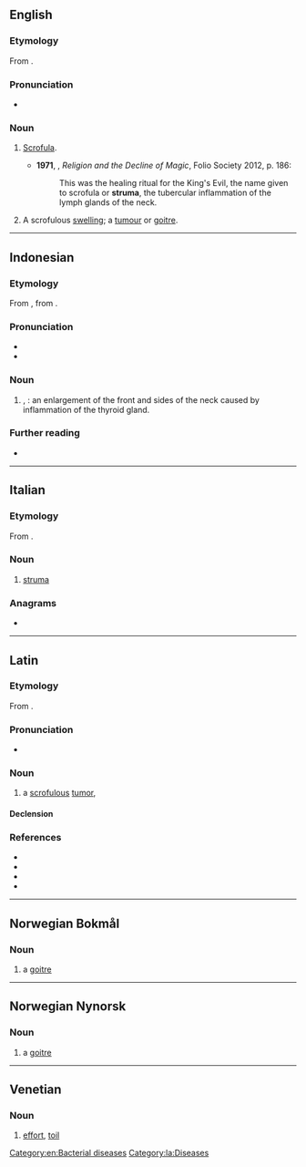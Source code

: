 {{also|Struma}}
==English==

===Etymology===
From {{etyl|la|en}} {{m|la|struma|strūma}}.

===Pronunciation===
* {{a|UK}} {{IPA|en|/ˈstɹuːmə/}}

===Noun===
{{en-noun|~|s|strumae}}

# {{lb|en|pathology}} [[scrofula|Scrofula]].
#* '''1971''', {{w|Keith Thomas (historian)|Keith Thomas}}, ''Religion and the Decline of Magic'', Folio Society 2012, p. 186:
#*: This was the healing ritual for the King's Evil, the name given to scrofula or '''struma''', the tubercular inflammation of the lymph glands of the neck.
# {{lb|en|pathology}} A scrofulous [[swelling]]; a [[tumour]] or [[goitre]].

[[Category:en:Bacterial diseases]]

----

==Indonesian==
{{wikipedia||lang=id}}

===Etymology===
From {{bor|id|nl|struma}}, from {{der|id|la|strūma}}.

===Pronunciation===
* {{IPA|id|[ˈstruma]}}
* {{hyphenation|id|stru|ma}}

===Noun===
{{id-noun|head=|pl=-}}

# {{lb|id|pathology}} {{l|en|goiter}}, {{l|en|goitre}}: an enlargement of the front and sides of the neck caused by inflammation of the thyroid gland.
#: {{syn|id|gondok}}

===Further reading===
* {{R:KBBI Daring}}

----
==Italian==

===Etymology===
From {{etyl|la|it}}.

===Noun===
{{it-noun|f}}

# [[#English|struma]]

===Anagrams===
* {{anagrams|it|a=amrstu|Murtas}}

{{C|it|Diseases}}

----

==Latin==

===Etymology===
From {{m|la|struō}}.

===Pronunciation===
* {{la-IPA|strūma}}

===Noun===
{{la-noun|strūma<1>}}

# a [[scrofulous]] [[tumor]], {{l|en|struma}}

====Declension====
{{la-ndecl|strūma<1>}}

===References===
* {{R:L&S}}
* {{R:Elementary Lewis}}
* {{R:du Cange}}
* {{R:Gaffiot}}

[[Category:la:Diseases]]

----

==Norwegian Bokmål==

===Noun===
{{nb-noun-m1}}

# {{lb|nb|pathology}} a [[goitre]]

----

==Norwegian Nynorsk==

===Noun===
{{nn-noun-mu}}

# {{lb|nn|pathology}} a [[goitre]]

----

==Venetian==

===Noun===
{{vec-noun|strum|f|a|e}}

# [[effort]], [[toil]]
